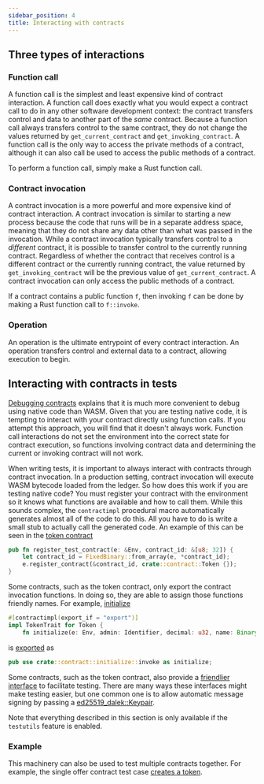 ```yaml
---
sidebar_position: 4
title: Interacting with contracts
---
```


## Three types of interactions

### Function call

A function call is the simplest and least expensive kind of contract
interaction. A function call does exactly what you would expect a contract call
to do in any other software development context: the contract transfers control
and data to another part of the _same_ contract. Because a function call always
transfers control to the same contract, they do not change the values returned
by `get_current_contract` and `get_invoking_contract`. A function call is the
only way to access the private methods of a contract, although it can also call
be used to access the public methods of a contract.

To perform a function call, simply make a Rust function call.

### Contract invocation

A contract invocation is a more powerful and more expensive kind of contract
interaction. A contract invocation is similar to starting a new process because
the code that runs will be in a separate address space, meaning that they do
not share any data other than what was passed in the invocation. While a
contract invocation typically transfers control to a _different_ contract, it
is possible to transfer control to the currently running contract. Regardless
of whether the contract that receives control is a different contract or the
currently running contract, the value returned by `get_invoking_contract` will
be the previous value of `get_current_contract`. A contract invocation can only
access the public methods of a contract.

If a contract contains a public function `f`, then invoking `f` can be done by
making a Rust function call to `f::invoke`.

### Operation

An operation is the ultimate entrypoint of every contract interaction. An
operation transfers control and external data to a contract, allowing execution
to begin.

## Interacting with contracts in tests

[Debugging contracts](debugging-contracts.mdx) explains that it is much more
convenient to debug using native code than WASM. Given that you are testing
native code, it is tempting to interact with your contract directly using
function calls. If you attempt this approach, you will find that it doesn't
always work. Function call interactions do not set the environment into the
correct state for contract execution, so functions involving contract data and
determining the current or invoking contract will not work.

When writing tests, it is important to always interact with contracts through
contract invocation. In a production setting, contract invocation will execute
WASM bytecode loaded from the ledger. So how does this work if you are testing
native code? You must register your contract with the environment so it knows
what functions are available and how to call them. While this sounds complex,
the `contractimpl` procedural macro automatically generates almost all of the
code to do this. All you have to do is write a small stub to actually call the
generated code. An example of this can be seen in the [token contract](https://github.com/stellar/soroban-token-contract/blob/42380647bb817bf01c739c19286f18be881e0e41/src/testutils.rs#L12-L15)

```rust
pub fn register_test_contract(e: &Env, contract_id: &[u8; 32]) {
    let contract_id = FixedBinary::from_array(e, *contract_id);
    e.register_contract(&contract_id, crate::contract::Token {});
}
```

Some contracts, such as the token contract, only export the contract invocation
functions. In doing so, they are able to assign those functions friendly names.
For example,
[initialize](https://github.com/stellar/soroban-token-contract/blob/42380647bb817bf01c739c19286f18be881e0e41/src/contract.rs#L55-L57)

```rust
#[contractimpl(export_if = "export")]
impl TokenTrait for Token {
    fn initialize(e: Env, admin: Identifier, decimal: u32, name: Binary, symbol: Binary) {
```

is [exported](https://github.com/stellar/soroban-token-contract/blob/42380647bb817bf01c739c19286f18be881e0e41/src/lib.rs#L26)
as

```rust
pub use crate::contract::initialize::invoke as initialize;
```

Some contracts, such as the token contract, also provide a [friendlier interface](https://github.com/stellar/soroban-token-contract/blob/42380647bb817bf01c739c19286f18be881e0e41/src/testutils.rs#L26-L191)
to facilitate testing. There are many ways these interfaces might make testing
easier, but one common one is to allow automatic message signing by passing a
[ed25519_dalek::Keypair](https://docs.rs/ed25519-dalek/latest/ed25519_dalek/struct.Keypair.html).

Note that everything described in this section is only available if the
`testutils` feature is enabled.

### Example

This machinery can also be used to test multiple contracts together. For
example, the single offer contract test case [creates a token](https://github.com/stellar/soroban-examples/blob/56fef787395b5aed7cd7b19772cca28e21b3feb5/single_offer/src/test.rs#L22).
